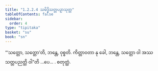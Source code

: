 ```yaml
---
title: "1.2.2.4 သမိဒ္ဓိသတ္တပဉှာသုတ္တ"
tableOfContents: false
sidebar:
  order: 4
type: "tipitaka"
basket: "su"
book: "sn"
---
```



<DynamicBreadcrumb />

<Division number="66" book="sn" e="ch" v="18" p="289">

<Paragraph number="220" book="sn">
“‘သတ္တော, သတ္တော’တိ, ဘန္တေ, ဝုစ္စတိ. ကိတ္တာဝတာ နု ခေါ, ဘန္တေ, သတ္တော ဝါ အဿ သတ္တပညတ္တိ ဝါ”တိ …ပေ… .

</Paragraph>
</Division>

<Paragraph number="221" type="center" book="sn">
စတုတ္ထံ.
</Paragraph>